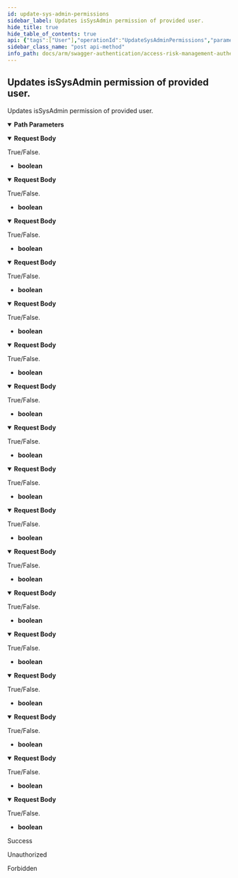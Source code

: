 ```yaml
---
id: update-sys-admin-permissions
sidebar_label: Updates isSysAdmin permission of provided user.
hide_title: true
hide_table_of_contents: true
api: {"tags":["User"],"operationId":"UpdateSysAdminPermissions","parameters":[{"name":"userId","in":"path","description":"Id of the user.","required":true,"schema":{"type":"string","format":"uuid"}}],"requestBody":{"content":{"application/json;odata.metadata=minimal;odata.streaming=true":{"schema":{"type":"boolean"}},"application/json;odata.metadata=minimal;odata.streaming=false":{"schema":{"type":"boolean"}},"application/json;odata.metadata=minimal":{"schema":{"type":"boolean"}},"application/json;odata.metadata=full;odata.streaming=true":{"schema":{"type":"boolean"}},"application/json;odata.metadata=full;odata.streaming=false":{"schema":{"type":"boolean"}},"application/json;odata.metadata=full":{"schema":{"type":"boolean"}},"application/json;odata.metadata=none;odata.streaming=true":{"schema":{"type":"boolean"}},"application/json;odata.metadata=none;odata.streaming=false":{"schema":{"type":"boolean"}},"application/json;odata.metadata=none":{"schema":{"type":"boolean"}},"application/json;odata.streaming=true":{"schema":{"type":"boolean"}},"application/json;odata.streaming=false":{"schema":{"type":"boolean"}},"application/json":{"schema":{"type":"boolean"}},"application/xml":{"schema":{"type":"boolean"}},"application/prs.odatatestxx-odata":{"schema":{"type":"boolean"}},"application/json-patch+json":{"schema":{"type":"boolean"}},"text/json":{"schema":{"type":"boolean"}},"application/*+json":{"schema":{"type":"boolean"}}},"description":"True/False."},"responses":{"200":{"description":"Success"},"401":{"description":"Unauthorized"},"403":{"description":"Forbidden"}},"description":"Updates isSysAdmin permission of provided user.","method":"post","path":"/api/support/{userId}/updatesysadmin","jsonRequestBodyExample":true,"info":{"version":"1.0","title":"Access Risk Management Authentication Services"},"postman":{"name":"Updates isSysAdmin permission of provided user.","description":{"type":"text/plain"},"url":{"path":["api","support",":userId","updatesysadmin"],"host":["{{baseUrl}}"],"query":[],"variable":[{"disabled":false,"description":{"content":"(Required) Id of the user.","type":"text/plain"},"type":"any","value":"","key":"userId"}]},"header":[{"key":"Content-Type","value":"application/json"}],"method":"POST","body":{"mode":"raw","raw":"\"\"","options":{"raw":{"language":"json"}}}}}
sidebar_class_name: "post api-method"
info_path: docs/arm/swagger-authentication/access-risk-management-authentication-services
---
```



## Updates isSysAdmin permission of provided user.



Updates isSysAdmin permission of provided user.

<details style={{"marginBottom":"1rem"}} data-collapsed={false} open={true}><summary style={{}}><strong>Path Parameters</strong></summary><div><ul><ParamsItem className={"paramsItem"} param={{"name":"userId","in":"path","description":"Id of the user.","required":true,"schema":{"type":"string","format":"uuid"}}}></ParamsItem></ul></div></details><MimeTabs groupId={"mime-type"}><TabItem label={"application/json;odata.metadata=minimal;odata.streaming=true"} value={"application/json;odata.metadata=minimal;odata.streaming=true"}><details style={{}} data-collapsed={false} open={true}><summary style={{"textAlign":"left"}}><strong>Request Body</strong></summary><div style={{"textAlign":"left","marginLeft":"1rem"}}><div style={{"marginTop":"1rem","marginBottom":"1rem"}}>

True/False.

</div></div><ul style={{"marginLeft":"1rem"}}><li><div><strong>boolean</strong></div></li></ul></details></TabItem><TabItem label={"application/json;odata.metadata=minimal;odata.streaming=false"} value={"application/json;odata.metadata=minimal;odata.streaming=false"}><details style={{}} data-collapsed={false} open={true}><summary style={{"textAlign":"left"}}><strong>Request Body</strong></summary><div style={{"textAlign":"left","marginLeft":"1rem"}}><div style={{"marginTop":"1rem","marginBottom":"1rem"}}>

True/False.

</div></div><ul style={{"marginLeft":"1rem"}}><li><div><strong>boolean</strong></div></li></ul></details></TabItem><TabItem label={"application/json;odata.metadata=minimal"} value={"application/json;odata.metadata=minimal"}><details style={{}} data-collapsed={false} open={true}><summary style={{"textAlign":"left"}}><strong>Request Body</strong></summary><div style={{"textAlign":"left","marginLeft":"1rem"}}><div style={{"marginTop":"1rem","marginBottom":"1rem"}}>

True/False.

</div></div><ul style={{"marginLeft":"1rem"}}><li><div><strong>boolean</strong></div></li></ul></details></TabItem><TabItem label={"application/json;odata.metadata=full;odata.streaming=true"} value={"application/json;odata.metadata=full;odata.streaming=true"}><details style={{}} data-collapsed={false} open={true}><summary style={{"textAlign":"left"}}><strong>Request Body</strong></summary><div style={{"textAlign":"left","marginLeft":"1rem"}}><div style={{"marginTop":"1rem","marginBottom":"1rem"}}>

True/False.

</div></div><ul style={{"marginLeft":"1rem"}}><li><div><strong>boolean</strong></div></li></ul></details></TabItem><TabItem label={"application/json;odata.metadata=full;odata.streaming=false"} value={"application/json;odata.metadata=full;odata.streaming=false"}><details style={{}} data-collapsed={false} open={true}><summary style={{"textAlign":"left"}}><strong>Request Body</strong></summary><div style={{"textAlign":"left","marginLeft":"1rem"}}><div style={{"marginTop":"1rem","marginBottom":"1rem"}}>

True/False.

</div></div><ul style={{"marginLeft":"1rem"}}><li><div><strong>boolean</strong></div></li></ul></details></TabItem><TabItem label={"application/json;odata.metadata=full"} value={"application/json;odata.metadata=full"}><details style={{}} data-collapsed={false} open={true}><summary style={{"textAlign":"left"}}><strong>Request Body</strong></summary><div style={{"textAlign":"left","marginLeft":"1rem"}}><div style={{"marginTop":"1rem","marginBottom":"1rem"}}>

True/False.

</div></div><ul style={{"marginLeft":"1rem"}}><li><div><strong>boolean</strong></div></li></ul></details></TabItem><TabItem label={"application/json;odata.metadata=none;odata.streaming=true"} value={"application/json;odata.metadata=none;odata.streaming=true"}><details style={{}} data-collapsed={false} open={true}><summary style={{"textAlign":"left"}}><strong>Request Body</strong></summary><div style={{"textAlign":"left","marginLeft":"1rem"}}><div style={{"marginTop":"1rem","marginBottom":"1rem"}}>

True/False.

</div></div><ul style={{"marginLeft":"1rem"}}><li><div><strong>boolean</strong></div></li></ul></details></TabItem><TabItem label={"application/json;odata.metadata=none;odata.streaming=false"} value={"application/json;odata.metadata=none;odata.streaming=false"}><details style={{}} data-collapsed={false} open={true}><summary style={{"textAlign":"left"}}><strong>Request Body</strong></summary><div style={{"textAlign":"left","marginLeft":"1rem"}}><div style={{"marginTop":"1rem","marginBottom":"1rem"}}>

True/False.

</div></div><ul style={{"marginLeft":"1rem"}}><li><div><strong>boolean</strong></div></li></ul></details></TabItem><TabItem label={"application/json;odata.metadata=none"} value={"application/json;odata.metadata=none"}><details style={{}} data-collapsed={false} open={true}><summary style={{"textAlign":"left"}}><strong>Request Body</strong></summary><div style={{"textAlign":"left","marginLeft":"1rem"}}><div style={{"marginTop":"1rem","marginBottom":"1rem"}}>

True/False.

</div></div><ul style={{"marginLeft":"1rem"}}><li><div><strong>boolean</strong></div></li></ul></details></TabItem><TabItem label={"application/json;odata.streaming=true"} value={"application/json;odata.streaming=true"}><details style={{}} data-collapsed={false} open={true}><summary style={{"textAlign":"left"}}><strong>Request Body</strong></summary><div style={{"textAlign":"left","marginLeft":"1rem"}}><div style={{"marginTop":"1rem","marginBottom":"1rem"}}>

True/False.

</div></div><ul style={{"marginLeft":"1rem"}}><li><div><strong>boolean</strong></div></li></ul></details></TabItem><TabItem label={"application/json;odata.streaming=false"} value={"application/json;odata.streaming=false"}><details style={{}} data-collapsed={false} open={true}><summary style={{"textAlign":"left"}}><strong>Request Body</strong></summary><div style={{"textAlign":"left","marginLeft":"1rem"}}><div style={{"marginTop":"1rem","marginBottom":"1rem"}}>

True/False.

</div></div><ul style={{"marginLeft":"1rem"}}><li><div><strong>boolean</strong></div></li></ul></details></TabItem><TabItem label={"application/json"} value={"application/json"}><details style={{}} data-collapsed={false} open={true}><summary style={{"textAlign":"left"}}><strong>Request Body</strong></summary><div style={{"textAlign":"left","marginLeft":"1rem"}}><div style={{"marginTop":"1rem","marginBottom":"1rem"}}>

True/False.

</div></div><ul style={{"marginLeft":"1rem"}}><li><div><strong>boolean</strong></div></li></ul></details></TabItem><TabItem label={"application/xml"} value={"application/xml"}><details style={{}} data-collapsed={false} open={true}><summary style={{"textAlign":"left"}}><strong>Request Body</strong></summary><div style={{"textAlign":"left","marginLeft":"1rem"}}><div style={{"marginTop":"1rem","marginBottom":"1rem"}}>

True/False.

</div></div><ul style={{"marginLeft":"1rem"}}><li><div><strong>boolean</strong></div></li></ul></details></TabItem><TabItem label={"application/prs.odatatestxx-odata"} value={"application/prs.odatatestxx-odata"}><details style={{}} data-collapsed={false} open={true}><summary style={{"textAlign":"left"}}><strong>Request Body</strong></summary><div style={{"textAlign":"left","marginLeft":"1rem"}}><div style={{"marginTop":"1rem","marginBottom":"1rem"}}>

True/False.

</div></div><ul style={{"marginLeft":"1rem"}}><li><div><strong>boolean</strong></div></li></ul></details></TabItem><TabItem label={"application/json-patch+json"} value={"application/json-patch+json"}><details style={{}} data-collapsed={false} open={true}><summary style={{"textAlign":"left"}}><strong>Request Body</strong></summary><div style={{"textAlign":"left","marginLeft":"1rem"}}><div style={{"marginTop":"1rem","marginBottom":"1rem"}}>

True/False.

</div></div><ul style={{"marginLeft":"1rem"}}><li><div><strong>boolean</strong></div></li></ul></details></TabItem><TabItem label={"text/json"} value={"text/json"}><details style={{}} data-collapsed={false} open={true}><summary style={{"textAlign":"left"}}><strong>Request Body</strong></summary><div style={{"textAlign":"left","marginLeft":"1rem"}}><div style={{"marginTop":"1rem","marginBottom":"1rem"}}>

True/False.

</div></div><ul style={{"marginLeft":"1rem"}}><li><div><strong>boolean</strong></div></li></ul></details></TabItem><TabItem label={"application/*+json"} value={"application/*+json"}><details style={{}} data-collapsed={false} open={true}><summary style={{"textAlign":"left"}}><strong>Request Body</strong></summary><div style={{"textAlign":"left","marginLeft":"1rem"}}><div style={{"marginTop":"1rem","marginBottom":"1rem"}}>

True/False.

</div></div><ul style={{"marginLeft":"1rem"}}><li><div><strong>boolean</strong></div></li></ul></details></TabItem></MimeTabs><div><ApiTabs><TabItem label={"200"} value={"200"}><div>

Success

</div><div></div></TabItem><TabItem label={"401"} value={"401"}><div>

Unauthorized

</div><div></div></TabItem><TabItem label={"403"} value={"403"}><div>

Forbidden

</div><div></div></TabItem></ApiTabs></div>
      
